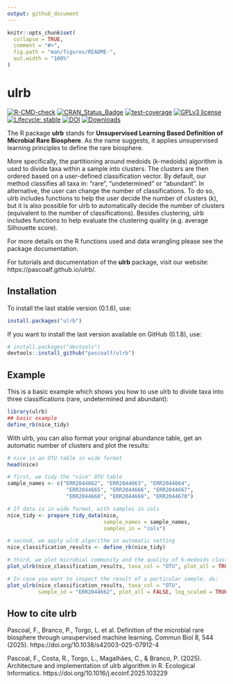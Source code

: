 ```yaml
---
output: github_document
---
```


<!-- README.md is generated from README.Rmd. Please edit that file -->

```r
knitr::opts_chunk$set(
  collapse = TRUE,
  comment = "#>",
  fig.path = "man/figures/README-",
  out.width = "100%"
)
```

# ulrb

<!-- badges: start -->
[![R-CMD-check](https://github.com/pascoalf/ulrb/actions/workflows/R-CMD-check.yaml/badge.svg)](https://github.com/pascoalf/ulrb/actions/workflows/R-CMD-check.yaml)
[![CRAN_Status_Badge](https://www.r-pkg.org/badges/version/ulrb)](https://cran.r-project.org/package=ulrb)
[![test-coverage](https://github.com/pascoalf/ulrb/actions/workflows/test-coverage.yaml/badge.svg)](https://github.com/pascoalf/ulrb/actions/workflows/test-coverage.yaml)
[![GPLv3 license](https://img.shields.io/badge/License-GPLv3-blue.svg)](http://perso.crans.org/besson/LICENSE.html)
[![Lifecycle: stable](https://img.shields.io/badge/lifecycle-stable-brightgreen.svg)](https://lifecycle.r-lib.org/articles/stages.html#stable)
[![DOI](https://zenodo.org/badge/584780462.svg)](https://doi.org/10.5281/zenodo.14922441)
[![Downloads](https://cranlogs.r-pkg.org/badges/grand-total/ulrb)](https://cran.r-project.org/package=ulrb)
<!-- badges: end -->

The R package **ulrb** stands for **Unsupervised Learning Based Definition of Microbial Rare Biosphere**. As the name suggests, it applies unsupervised learning principles to define the rare biosphere.

More specifically, the partitioning around medoids (k-medoids) algorithm is 
used to divide taxa within a sample into clusters. The clusters are then
ordered based on a user-defined classification vector. By default, our 
method classifies all taxa in: "rare", "undetermined" or "abundant". In alternative, 
the user can change the number of classifications. To do so, ulrb includes functions to help
the user decide the number of clusters (k), but it is also possible for ulrb to 
automatically decide the number of clusters (equivalent to the number of classifications). Besides clustering, ulrb includes functions to 
help evaluate the clustering quality (e.g. average Silhouette score).

For more details on the R functions used and data wrangling please see the package 
documentation. 

For tutorials and documentation of the **ulrb** package, visit our website: https://pascoalf.github.io/ulrb/.

## Installation

To install the last stable version (0.1.6), use:

```r
install.packages("ulrb")
```

If you want to install the last version available on GitHub (0.1.8), use:

```r
# install.packages("devtools")
devtools::install_github("pascoalf/ulrb")
```


## Example

This is a basic example which shows you how to use ulrb to divide taxa into three classifications (rare, undetermined and abundant):

```r
library(ulrb)
## basic example
define_rb(nice_tidy)
```

With ulrb, you can also format your original abundance table, get an automatic number of clusters and plot the results:

```r
# nice is an OTU table in wide format
head(nice)

# first, we tidy the "nice" OTU table
sample_names <- c("ERR2044662", "ERR2044663", "ERR2044664",
                   "ERR2044665", "ERR2044666", "ERR2044667",
                   "ERR2044668", "ERR2044669", "ERR2044670")

# If data is in wide format, with samples in cols
nice_tidy <- prepare_tidy_data(nice,
                               sample_names = sample_names,
                               samples_in = "cols")

# second, we apply ulrb algorithm in automatic setting
nice_classification_results <- define_rb(nice_tidy)

# third, we plot microbial community and the quality of k-medoids clustering
plot_ulrb(nice_classification_results, taxa_col = "OTU", plot_all = TRUE)

# In case you want to inspect the result of a particular sample, do:
plot_ulrb(nice_classification_results, taxa_col = "OTU", 
          sample_id = "ERR2044662", plot_all = FALSE, log_scaled = TRUE)

```

## How to cite ulrb

Pascoal, F., Branco, P., Torgo, L. et al. Definition of the microbial rare biosphere through unsupervised machine learning. Commun Biol 8, 544 (2025). https://doi.org/10.1038/s42003-025-07912-4

Pascoal, F., Costa, R., Torgo, L., Magalhães, C., & Branco, P. (2025). Architecture and implementation of ulrb algorithm in R. Ecological Informatics. https://doi.org/10.1016/j.ecoinf.2025.103229



 

